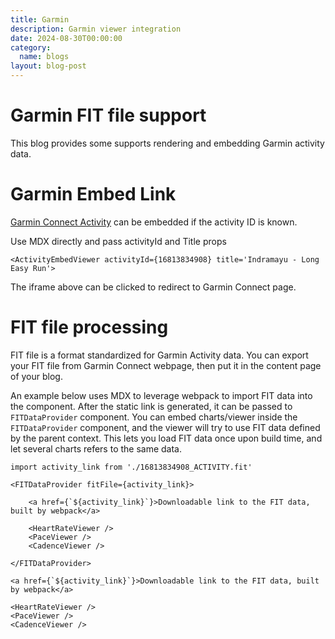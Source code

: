 ```yaml
---
title: Garmin
description: Garmin viewer integration
date: 2024-08-30T00:00:00
category:
  name: blogs
layout: blog-post
---
```


# Garmin FIT file support

This blog provides some supports rendering and embedding Garmin activity data.

# Garmin Embed Link

[Garmin Connect Activity](https://connect.garmin.com) can be embedded if the activity ID is known.

Use MDX directly and pass activityId and Title props

```mdx
<ActivityEmbedViewer activityId={16813834908} title='Indramayu - Long Easy Run'>
```

<ActivityEmbedViewer activityId={16813834908} title='Indramayu - Long Easy Run' />

The iframe above can be clicked to redirect to Garmin Connect page.

# FIT file processing

FIT file is a format standardized for Garmin Activity data.
You can export your FIT file from Garmin Connect webpage, then put it in the content page of your blog.

An example below uses MDX to leverage webpack to import FIT data into the component.
After the static link is generated, it can be passed to `FITDataProvider` component.
You can embed charts/viewer inside the `FITDataProvider` component, and the viewer will try to use FIT data defined by the parent context.
This lets you load FIT data once upon build time, and let several charts refers to the same data.

```mdx
import activity_link from './16813834908_ACTIVITY.fit'

<FITDataProvider fitFile={activity_link}>

    <a href={`${activity_link}`}>Downloadable link to the FIT data, built by webpack</a>

    <HeartRateViewer />
    <PaceViewer />
    <CadenceViewer />

</FITDataProvider>
```


<FITDataProvider fitFile={activity_link}>

    <a href={`${activity_link}`}>Downloadable link to the FIT data, built by webpack</a>

    <HeartRateViewer />
    <PaceViewer />
    <CadenceViewer />

</FITDataProvider>
